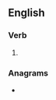 ==English==

===Verb===
{{head|en|verb form}}

# {{present participle of|en|gyrate|nocat=1}}

===Anagrams===
* {{anagrams|en|a=agginrty|niggatry}}
